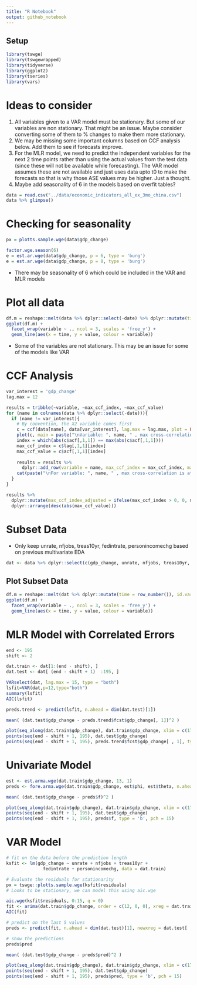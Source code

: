 ```yaml
---
title: "R Notebook"
output: github_notebook
---
```


## Setup
```r
library(tswge)
library(tswgewrapped)
library(tidyverse)
library(ggplot2)
library(tseries)
library(vars)
```


# Ideas to consider

1. All variables given to a VAR model must be stationary. But some of our variables are non stationary. That might be an issue. Maybe consider converting some of them to % changes to make them more stationary.
2. We may be missing some important columns based on CCF analysis below. Add them to see if forecasts improve.
3. For the MLR model, we need to predict the independent variables for the next 2 time points rather than using the actual values from the test data (since these will not be available while forecasting). The VAR model assumes these are not available and just uses data upto t0 to make the forecasts so that is why those ASE values may be higher. Just a thought.
4. Maybe add seasonality of 6 in the models based on overfit tables?


```r
data = read.csv("../data/economic_indicators_all_ex_3mo_china.csv")
data %>% glimpse()
```

# Checking for seasonality
```r
px = plotts.sample.wge(data$gdp_change)
```

```r
factor.wge.season(6)
e = est.ar.wge(data$gdp_change, p = 6, type = 'burg')
e = est.ar.wge(data$gdp_change, p = 8, type = 'burg')
```

* There may be seasonality of 6 which could be included in the VAR and MLR models

# Plot all data
```r
df.m = reshape::melt(data %>% dplyr::select(-date) %>% dplyr::mutate(time = row_number()), id.vars = "time")
ggplot(df.m) + 
  facet_wrap(variable ~ ., ncol = 3, scales = 'free_y') + 
  geom_line(aes(x = time, y = value, colour = variable))

```

* Some of the variables are not stationary. This may be an issue for some of the models like VAR

# CCF Analysis
```r

var_interest = 'gdp_change'
lag.max = 12

results = tribble(~variable, ~max_ccf_index, ~max_ccf_value)
for (name in colnames(data %>% dplyr::select(-date))){
  if (name != var_interest){
    # By convention, the X2 variable comes first
    c = ccf(data[name], data[var_interest], lag.max = lag.max, plot = FALSE)
    plot(c, main = paste("\nVariable: ", name, " , max cross-correlation @ at lag: ", max_ccf, sep = ""))
    index = which(abs(c$acf[,1,1]) == max(abs(c$acf[,1,1])))
    max_ccf_index = c$lag[,1,1][index] 
    max_ccf_value = c$acf[,1,1][index]
    
    results = results %>% 
      dplyr::add_row(variable = name, max_ccf_index = max_ccf_index, max_ccf_value = max_ccf_value)
    cat(paste("\nFor variable: ", name, " , max cross-correlation is at lag: ", max_ccf_index, sep = ""))
  }
}

results %>% 
  dplyr::mutate(max_ccf_index_adjusted = ifelse(max_ccf_index > 0, 0, max_ccf_index)) %>% 
  dplyr::arrange(desc(abs(max_ccf_value)))

```


# Subset Data

* Only keep unrate, nfjobs, treas10yr, fedintrate, personincomechg based on previous multivariate EDA

```r
dat <- data %>% dplyr::select(c(gdp_change, unrate, nfjobs, treas10yr, fedintrate, personincomechg))
```

## Plot Subset Data

```r
df.m = reshape::melt(dat %>% dplyr::mutate(time = row_number()), id.vars = "time")
ggplot(df.m) + 
  facet_wrap(variable ~ ., ncol = 3, scales = 'free_y') + 
  geom_line(aes(x = time, y = value, colour = variable))

```

# MLR Model with Correlated Errors

```r
end <- 195
shift <- 2

dat.train <- dat[1:(end - shift), ]
dat.test <- dat[ (end - shift + 1)  :195, ]

VARselect(dat, lag.max = 15, type = "both")
lsfit=VAR(dat,p=12,type="both")
summary(lsfit)
AIC(lsfit)

preds.trend <- predict(lsfit, n.ahead = dim(dat.test)[1])

mean( (dat.test$gdp_change - preds.trend$fcst$gdp_change[, 1])^2 )

plot(seq_along(dat.train$gdp_change), dat.train$gdp_change, xlim = c(170, 200))
points(seq(end - shift + 1, 195), dat.test$gdp_change)
points(seq(end - shift + 1, 195), preds.trend$fcst$gdp_change[ , 1], type = 'b', pch = 15)
```


# Univariate Model
```r
est <- est.arma.wge(dat.train$gdp_change, 13, 1)
preds <- fore.arma.wge(dat.train$gdp_change, est$phi, est$theta, n.ahead = dim(dat.test)[1], plot = F)

mean( (dat.test$gdp_change - preds$f)^2 )

plot(seq_along(dat.train$gdp_change), dat.train$gdp_change, xlim = c(170, 200))
points(seq(end - shift + 1, 195), dat.test$gdp_change)
points(seq(end - shift + 1, 195), preds$f, type = 'b', pch = 15)
```

# VAR Model
```r
# fit on the data before the prediction length
ksfit <- lm(gdp_change ~ unrate + nfjobs + treas10yr + 
              fedintrate + personincomechg, data = dat.train)

# Evaluate the residuals for stationarity
px = tswge::plotts.sample.wge(ksfit$residuals)
# Looks to be stationary, we can model this using aic.wge

aic.wge(ksfit$residuals, 0:15, q = 0)
fit <- arima(dat.train$gdp_change, order = c(12, 0, 0), xreg = dat.train[ , 2:6])
AIC(fit)

# predict on the last 5 values
preds <- predict(fit, n.ahead = dim(dat.test)[1], newxreg = dat.test[ , 2:6])

# show the predictions
preds$pred

mean( (dat.test$gdp_change - preds$pred)^2 )

plot(seq_along(dat.train$gdp_change), dat.train$gdp_change, xlim = c(170, 200))
points(seq(end - shift + 1, 195), dat.test$gdp_change)
points(seq(end - shift + 1, 195), preds$pred, type = 'b', pch = 15)
```














































